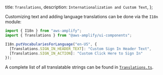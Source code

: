   title: `Translations`,
  description: `Internationalization and Custom Text`,
};

Customizing text and adding language translations can be done via the `I18n` module:

```js
import { I18n } from "aws-amplify";
import { Translations } from "@aws-amplify/ui-components";

I18n.putVocabulariesForLanguage("en-US", {
  [Translations.SIGN_IN_HEADER_TEXT]: "Custom Sign In Header Text",
  [Translations.SIGN_IN_ACTION]: "Custom Click Here to Sign In"
});
```

A complete list of all translatable strings can be found in [`Translations.ts`](https://github.com/aws-amplify/amplify-ui/blob/main/packages/ui/src/i18n/translations.ts).
